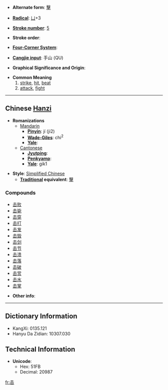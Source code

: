 * '''Alternate form''': [[擊]]

* '''[[Wiktionary:Chinese radical index| Radical]]''': [[Wiktionary:Chinese radical index 凵|凵]]+3

* '''[[Wiktionary:Chinese total strokes index|Stroke number]]''': [[Wiktionary:Chinese total strokes index 5|5]]

* '''Stroke order''': 

* '''[[Wiktionary:Chinese four corner index|Four-Corner System]]''': 

* '''[[Wiktionary:Chinese Cangjie index|Cangjie input]]''': 手山 (QU)

* '''Graphical Significance and Origin''': 

* '''Common Meaning'''
*# [[strike]], [[hit]], [[beat]]
*# [[attack]], [[fight]]


----

== Chinese [[Hanzi]] ==

* '''Romanizations'''
** [[Mandarin]]
*** '''[[Pinyin]]''': jí (ji2)
*** '''[[Wade-Giles]]''': chi<sup>2</sup>
*** '''[[Yale]]''': 
**[[Cantonese]]
***'''[[Jyutping]]''':
***'''[[Penkyamp]]''': 
***'''[[Yale]]''': gik1

* '''Style''': [[Simplified Chinese]] 
** '''[[Traditional Chinese|Traditional]] equivalent''': [[擊]]

===Compounds===
*[[击败]]
*[[击毙]]
*[[击穿]]
*[[击打]]
*[[击发]]
*[[击毁]]
*[[击剑]]
*[[击节]]
*[[击溃]]
*[[击落]]
*[[击破]]
*[[击赏]]
*[[击水]]
*[[击掌]]

* '''Other info''': 

----

== Dictionary Information ==

* KangXi: 0135.121
* Hanyu Da Zidian: 10307.030

== Technical Information ==

* '''Unicode''':
** Hex: 51FB
** Decimal: 20987

[[fr:击]]